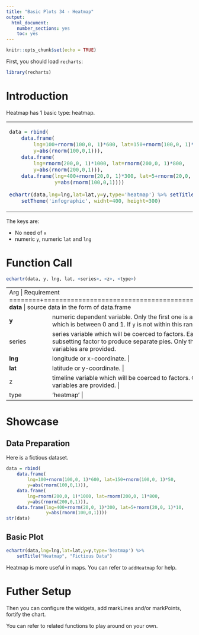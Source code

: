 ---
title: "Basic Plots 34 - Heatmap"
output: 
  html_document: 
    number_sections: yes
    toc: yes
---

```{r setup, include=FALSE}
knitr::opts_chunk$set(echo = TRUE)
```

First, you should load `recharts`:
```{r}
library(recharts)
```

# Introduction

Heatmap has 1 basic type: heatmap.

<table id='intro'>
<tr><td>
```{r,echo=FALSE}
data = rbind(
    data.frame(
        lng=100+rnorm(100,0, 1)*600, lat=150+rnorm(100,0, 1)*50, 
        y=abs(rnorm(100,0,1))),
    data.frame(
        lng=rnorm(200,0, 1)*1000, lat=rnorm(200,0, 1)*800, 
        y=abs(rnorm(200,0,1))),
    data.frame(lng=400+rnorm(20,0, 1)*300, lat=5+rnorm(20,0, 1)*10, 
               y=abs(rnorm(100,0,1))))

echartr(data,lng=lng,lat=lat,y=y,type='heatmap') %>% setTitle("Heatmap") %>%
    setTheme('infographic', widht=400, height=300)
```
</td>
<td>
</table>

The keys are:

- No need of `x`
- numeric `y`, numeric `lat` and `lng`

# Function Call

```r
echartr(data, y, lng, lat, <series>, <z>, <type>)
```

+--------+--------------------------------------------------------------------+
| Arg    |  Requirement                                                       |
+========+====================================================================+
| **data** | source data in the form of data.frame                            |
+--------+--------------------------------------------------------------------+
| **y**  | numeric dependent variable. Only the first one is accepted. `y` represents the heat value which is between 0 and 1. If `y` is not within this range, `recharts` will normalize it.|
+--------+--------------------------------------------------------------------+
| series | series variable which will be coerced to factors. Each level of `series` is treated as a subsetting factor to produce separate pies. Only the first one is accepted if multiple variables are provided. |
+--------+--------------------------------------------------------------------+
|**lng** | longitude or x-coordinate. |
+--------+--------------------------------------------------------------------+
|**lat** | latitude or y-coordinate. |
+--------+--------------------------------------------------------------------+
|  z     | timeline variable which will be coerced to factors. Only the first one is accepted if multiple variables are provided. |
+--------+--------------------------------------------------------------------+
| type   | 'heatmap' |
+--------+--------------------------------------------------------------------+


# Showcase

## Data Preparation

Here is a fictious dataset.

```{r}
data = rbind(
    data.frame(
        lng=100+rnorm(100,0, 1)*600, lat=150+rnorm(100,0, 1)*50, 
        y=abs(rnorm(100,0,1))),
    data.frame(
        lng=rnorm(200,0, 1)*1000, lat=rnorm(200,0, 1)*800, 
        y=abs(rnorm(200,0,1))),
    data.frame(lng=400+rnorm(20,0, 1)*300, lat=5+rnorm(20,0, 1)*10, 
               y=abs(rnorm(100,0,1))))
str(data)
```

## Basic Plot

```{r}
echartr(data,lng=lng,lat=lat,y=y,type='heatmap') %>% 
    setTitle("Heatmap", "Fictious Data")
```

Heatmap is more useful in maps. You can refer to `addHeatmap` for help.

# Futher Setup

Then you can configure the widgets, add markLines and/or markPoints, fortify the chart.

You can refer to related functions to play around on your own.

